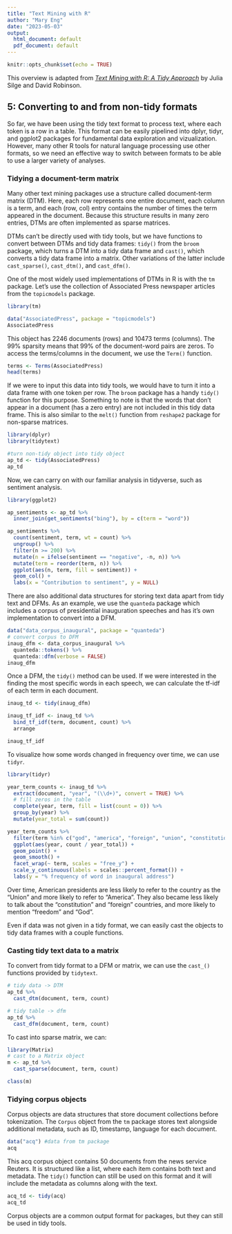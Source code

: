 ```yaml
---
title: "Text Mining with R"
author: "Mary Eng"
date: "2023-05-03"
output:
  html_document: default
  pdf_document: default
---
```


```r
knitr::opts_chunk$set(echo = TRUE)
```

This overview is adapted from [ _Text Mining with R: A Tidy Approach_  ](https://www.tidytextmining.com/index.html) by Julia Silge and David Robinson.

## 5: Converting to and from non-tidy formats
So far, we have been using the tidy text format to process text, where each token is a row in a table. This format can be easily pipelined into dplyr, tidyr, and ggplot2 packages for fundamental data exploration and vizualization. However, many other R tools for natural language processing use other formats, so we need an effective way to switch between formats to be able to use a larger variety of analyses.    

### Tidying a document-term matrix
Many other text mining packages use a structure called document-term matrix (DTM). Here, each row represents one entire document, each column is a term, and each (row, col) entry contains the number of times the term appeared in the document. Because this structure results in many zero entries, DTMs are often implemented as sparse matrices. 

DTMs can't be directly used with tidy tools, but we have functions to convert between DTMs and tidy data frames: `tidy()` from the `broom` package, which turns a DTM into a tidy data frame and `cast()`, which converts a tidy data frame into a matrix. Other variations of the latter include `cast_sparse()`, `cast_dtm()`, and `cast_dfm()`.

One of the most widely used implementations of DTMs in R is with the `tm` package. Let's use the collection of Associated Press newspaper articles from the `topicmodels` package.
```r
library(tm)

data("AssociatedPress", package = "topicmodels")
AssociatedPress
```
This object has 2246 documents (rows) and 10473 terms (columns). The 99% sparsity means that 99% of the document-word pairs are zeros. To access the terms/columns in the document, we use the `Term()` function. 
```r
terms <- Terms(AssociatedPress)
head(terms)
```
If we were to input this data into tidy tools, we would have to turn it into a data frame with one token per row. The `broom` package has a handy `tidy()` function for this purpose. Something to note is that the words that don't appear in a document (has a zero entry) are not included in this tidy data frame. This is also similar to the `melt()` function from `reshape2` package for non-sparse matrices.
```r
library(dplyr)
library(tidytext)

#turn non-tidy object into tidy object
ap_td <- tidy(AssociatedPress)
ap_td
```
Now, we can carry on with our familiar analysis in tidyverse, such as sentiment analysis. 
```r
library(ggplot2)

ap_sentiments <- ap_td %>%
  inner_join(get_sentiments("bing"), by = c(term = "word"))

ap_sentiments %>%
  count(sentiment, term, wt = count) %>%
  ungroup() %>%
  filter(n >= 200) %>%
  mutate(n = ifelse(sentiment == "negative", -n, n)) %>%
  mutate(term = reorder(term, n)) %>%
  ggplot(aes(n, term, fill = sentiment)) +
  geom_col() +
  labs(x = "Contribution to sentiment", y = NULL)
```

There are also additional data structures for storing text data apart from tidy text and DFMs. As an example, we use the `quanteda` package which includes a corpus of presidential inauguration speeches and has it's own implementation to convert into a DFM.  
```r
data("data_corpus_inaugural", package = "quanteda")
# convert corpus to DFM
inaug_dfm <- data_corpus_inaugural %>%
  quanteda::tokens() %>%
  quanteda::dfm(verbose = FALSE)
inaug_dfm
```
Once a DFM, the `tidy()` method can be used. If we were interested in the finding the most specific words in each speech, we can calculate the tf-idf of each term in each document. 
```r
inaug_td <- tidy(inaug_dfm)

inaug_tf_idf <- inaug_td %>%
  bind_tf_idf(term, document, count) %>%
  arrange

inaug_tf_idf
```

To visualize how some words changed in frequency over time, we can use `tidyr`. 
```r
library(tidyr)

year_term_counts <- inaug_td %>%
  extract(document, "year", "(\\d+)", convert = TRUE) %>%
  # fill zeros in the table
  complete(year, term, fill = list(count = 0)) %>%
  group_by(year) %>%
  mutate(year_total = sum(count))

year_term_counts %>%
  filter(term %in% c("god", "america", "foreign", "union", "constitution", "freedom")) %>%
  ggplot(aes(year, count / year_total)) +
  geom_point() +
  geom_smooth() +
  facet_wrap(~ term, scales = "free_y") +
  scale_y_continuous(labels = scales::percent_format()) +
  labs(y = "% frequency of word in inaugural address")
```

Over time, American presidents are less likely to refer to the country as the “Union” and more likely to refer to “America”. They also became less likely to talk about the “constitution” and "foreign” countries, and more likely to mention “freedom” and “God”.

Even if data was not given in a tidy format, we can easily cast the objects to tidy data frames with a couple functions.

### Casting tidy text data to a matrix
To convert from tidy format to a DFM or matrix, we can use the `cast_()` functions provided by `tidytext`. 
```r
# tidy data -> DTM
ap_td %>%
  cast_dtm(document, term, count)
```
```r
# tidy table -> dfm 
ap_td %>%
  cast_dfm(document, term, count)
```
To cast into sparse matrix, we can:
```r
library(Matrix)
# cast to a Matrix object
m <- ap_td %>%
  cast_sparse(document, term, count)

class(m)
```
### Tidying corpus objects
Corpus objects are data structures that store document collections before tokenization. The `Corpus` object from the `tm` package stores text alongside additional metadata, such as ID, timestamp, language for each document.
```r
data("acq") #data from tm package
acq
```
This acq corpus object contains 50 documents from the news service Reuters. It is structured like a list, where each item contains both text and metadata. The `tidy()` function can still be used on this format and it will include the metadata as columns along with the text.
```r
acq_td <- tidy(acq)
acq_td
```

Corpus objects are a common output format for packages, but they can still be used in tidy tools.


